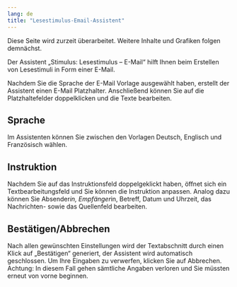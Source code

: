 ```yaml
---
lang: de
title: "Lesestimulus-Email-Assistent"
---
```


::: {.callout-caution}
Diese Seite wird zurzeit überarbeitet. Weitere Inhalte und Grafiken folgen demnächst.
:::

Der Assistent „Stimulus: Lesestimulus – E-Mail“ hilft Ihnen beim Erstellen von Lesestimuli in Form einer E-Mail.

Nachdem Sie die Sprache der E-Mail Vorlage ausgewählt haben, erstellt der Assistent einen E-Mail Platzhalter. Anschließend können Sie auf die Platzhaltefelder doppelklicken und die Texte bearbeiten.

## Sprache

Im Assistenten können Sie zwischen den Vorlagen Deutsch, Englisch und Französisch wählen. 

## Instruktion

Nachdem Sie auf das Instruktionsfeld doppelgeklickt haben, öffnet sich ein Textbearbeitungsfeld und Sie können die Instruktion anpassen. Analog dazu können Sie Absender*in, Empfänger*in, Betreff, Datum und Uhrzeit, das Nachrichten- sowie das Quellenfeld bearbeiten.

## Bestätigen/Abbrechen

Nach allen gewünschten Einstellungen wird der Textabschnitt durch einen Klick auf „Bestätigen“ generiert, der Assistent wird automatisch geschlossen. Um Ihre Eingaben zu verwerfen, klicken Sie auf Abbrechen. Achtung: In diesem Fall gehen sämtliche Angaben verloren und Sie müssten erneut von vorne beginnen.
